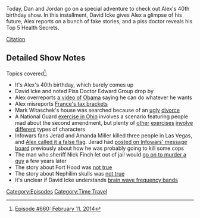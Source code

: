 {{DEFAULTSORT:
    #_EPISODE_0660:February 11, 2014
}}{{Episode
    | title           = February 11, 2014
    | caption         = [https://knowledgefight.libsyn.com/660-february-11-2014 Listen to this episode on Libsyn]
    | episodeNumber   = 660
    | length          = 01:55:12
    | airDate         = March 18, 2022
    | coverageDate    = February 11, 2014
    | episodeType     = [[:Category:Time Travel|Time Travel]]
    | previousEpisode = [[659: July 21-23, 2003]]
    | nextEpisode     = [[661: March 17, 2022]]
}}

{{Stub}}

Today, Dan and Jordan go on a special adventure to check out Alex's 40th birthday show.  In this installment, David Icke gives Alex a glimpse of his future, Alex reports on a bunch of fake stories, and a piss doctor reveals his Top 5 Health Secrets.

[https://knowledgefight.com/research/2022/3/17/episode-660-february-11-2014 Citation]

==Detailed Show Notes==

Topics covered<ref>[https://knowledgefight.com/research/2022/3/17/episode-660-february-11-2014 Episode #660: February 11, 2014]</ref>:

*It's Alex's 40th birthday, which barely comes up
*David Icke and noted Piss Doctor Edward Group drop by
*Alex overreports [https://www.realclearpolitics.com/video/2014/02/10/obama_the_good_thing_as_president_i_can_do_whatever_i_want.html a video of Obama] saying he can do whatever he wants
*Alex misreports [https://www.reuters.com/article/us-france-supertax/france-waves-discreet-goodbye-to-75-percent-super-tax-idUSKBN0K11CC20141223 France's tax brackets]
*Mark Witaschek's house was searched because of an [https://www.mediamatters.org/tucker-carlson/how-man-accused-threatening-his-wife-gun-became-conservative-media-hero ugly] [https://casetext.com/case/witaschek-v-dist-of-columbia divorce]
*A National Guard [https://web.archive.org/web/20130120060643/https://www.wsaz.com/news/headlines/Mock-Disaster-Training-Exercise-in-Scioto-County-187322931.html exercise in Ohio] involves a scenario featuring people mad about the second amendment, but plenty of [https://www.defense.gov/News/News-Stories/Article/Article/602957/northcoms-vibrant-response-exercise-reaches-midpoint/ other] [https://www.jbmdl.jb.mil/News/Article/826828/new-york-national-guard-tests-homeland-response-force/ exercises] [https://publicintelligence.net/north-carolina-national-guard-rrf-photos/ involve] [https://www.nationalguard.mil/News/Article/575698/special-operations-trains-in-hostage-scenario-with-south-carolina-national-guard/ different] types of characters
*Infowars fans Jerad and Amanda Miller killed three people in Las Vegas, and [https://www.theguardian.com/world/2014/jun/09/las-vegas-shooting-false-flag-government-infowars Alex called it a false flag]. Jerad had [http://planet.infowars.com/offbeat/the-police-to-kill-or-not-to-kill posted on Infowars' message board] previously about how he was probably going to kill some cops
*The man who sheriff Nick Finch let out of jail would [https://www.splcenter.org/hatewatch/2016/09/28/man-freed-constitutional-sheriff-charged-murder go on to murder a guy] a few years later
*The story about Fort Hood was [https://kdhnews.com/military/fort-hood-tea-party-hate-claims-are-not-true/article_47174adc-404b-11e3-98c1-001a4bcf6878.html?mode=jqm not true]
*The story about Nephilim skulls was [https://www.snopes.com/fact-check/elongated-skulls-found-peru-aliens/ not true]
*It's unclear if David Icke understands [https://nhahealth.com/brainwaves-the-language/ brain wave frequency bands]

[[Category:Episodes]]
[[Category:Time Travel]]